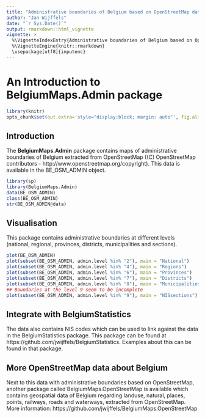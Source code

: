 ```yaml
---
title: "Administrative boundaries of Belgium based on OpenStreetMap data"
author: "Jan Wijffels"
date: "`r Sys.Date()`"
output: rmarkdown::html_vignette
vignette: >
  %\VignetteIndexEntry{Administrative boundaries of Belgium based on OpenStreetMap data}
  %\VignetteEngine{knitr::rmarkdown}
  \usepackage[utf8]{inputenc}
---
```


An Introduction to **BelgiumMaps.Admin** package
=======================================


```r
library(knitr)
opts_chunk$set(out.extra='style="display:block; margin: auto"', fig.align="center")
```

Introduction
------------

The  **BelgiumMaps.Admin** package contains maps of administrative boundaries of Belgium extracted from OpenStreetMap ((C) OpenStreetMap contributors - http://www.openstreetmap.org/copyright). This data is available in the BE_OSM_ADMIN object.

```r
library(sp)
library(BelgiumMaps.Admin)
data(BE_OSM_ADMIN)
class(BE_OSM_ADMIN)
str(BE_OSM_ADMIN@data)
```


Visualisation
----------------------------
This package contains administrative boundaries at different levels (national, regional, provinces, districts, municipalities and sections).

```r
plot(BE_OSM_ADMIN)
plot(subset(BE_OSM_ADMIN, admin.level %in% "2"), main = "National")
plot(subset(BE_OSM_ADMIN, admin.level %in% "4"), main = "Regions")
plot(subset(BE_OSM_ADMIN, admin.level %in% "6"), main = "Provinces")
plot(subset(BE_OSM_ADMIN, admin.level %in% "7"), main = "Districts")
plot(subset(BE_OSM_ADMIN, admin.level %in% "8"), main = "Municipalities")
## Boundaries at the level 9 seem to be incomplete
plot(subset(BE_OSM_ADMIN, admin.level %in% "9"), main = "NISsections")
```


Integrate with BelgiumStatistics
----------------------------
The data also contains NIS codes which can be used to link against the data in the BelgiumStatistics package. This package can be found at https://github.com/jwijffels/BelgiumStatistics. Examples about this can be found in that package.


More OpenStreetMap data about Belgium
----------------------------
Next to this data with administrative boundaries based on OpenStreetMap, another package called BelgiumMaps.OpenStreetMap is available which contains geospatial data of Belgium regarding landuse, natural, places, points, railways, roads and waterways, extracted from OpenStreetMap. More information: https://github.com/jwijffels/BelgiumMaps.OpenStreetMap




